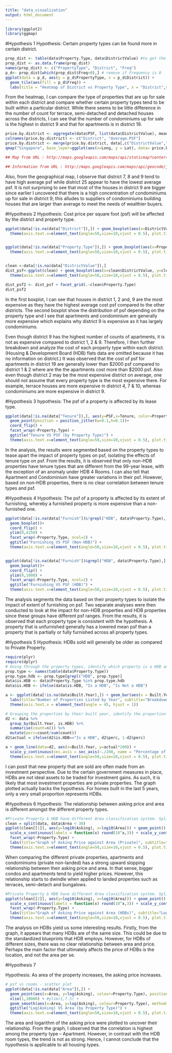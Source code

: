 ```yaml
---
title: "data_visualization"
output: html_document
---
```



```r
library(ggplot2)
library(ggmap)
```

#Hypothesis 1
Hypothesis: Certain property types can be found more in certain district. 
```r
prop_dist <- table(data$Property.Type, data$DistrictValue) #to get the count of each property by district
prop_dist <- as.data.frame(prop_dist)
names(prop_dist) <- c("PropertyType", "District", "Freq")
p_d<- prop_dist[which(prop_dist$Freq>0),] # remove if Frequency is 0
ggplot(data = p_d, aes(y = p_d$PropertyType, x = p_d$District)) + 
  geom_tile(aes(fill = p_d$Freq)) + 
  labs(title = "Heatmap of District vs Property Type", x = "District",y = "Property Type", fill = "Freq") + theme(axis.text.x=element_text(angle=50,size=10,vjust = 0.5), plot.title=element_text(size=17,face="bold",color="Blue"))
```
    
From the heatmap, I can compare the type of properties that are up for sale within each district and compare whether certain property types tend to be built within a particular district. While there seems to be little difference in the number of count for terrace, semi-detached and detached houses across the districts, I can see that the number of condominiums up for sale is the highest in district 9 and that for apartments is in district 19. 

```r
price.by.district <- aggregate(data$PSF, list(data$DistrictValue), mean)
colnames(price.by.district) <- c("District", "Average.PSF")
price.by.district <- merge(price.by.district, data[,c("DistrictValue","Lat","Long")], by.x = "District", by.y = "DistrictValue", all.x = TRUE)
qmap("Singapore", base_layer=ggplot(aes(x=Long, y = Lat), data= price.by.district), zoom=11, scale=2) + geom_point(aes(color = District, size = Average.PSF)) + ggtitle("PSF by District (Map View)")

## Map from URL : http://maps.googleapis.com/maps/api/staticmap?center=Singapore&zoom=11&size=640x640&scale=2&maptype=terrain&language=en-EN&sensor=false (API required)

## Information from URL : http://maps.googleapis.com/maps/api/geocode/json?address=Singapore&sensor=false (API required)
```

Also, from the geographical map, I observe that district 7, 8 and 9 tend to have high average psf while district 25 appear to have the lowest average psf. It is not surprising to see that most of the houses in district 9 are bigger since earlier I uncovered that there is a high concentration of condominiums up for sale in district 9; this alludes to suppliers of condominiums building houses that are larger than average to meet the needs of wealthier buyers. 


#Hypothesis 2
Hypothesis: Cost price per square foot (psf) will be affected by the district and property type.
```r
ggplot(data[!is.na(data["District"]),]) + geom_boxplot(aes(x=DistrictValue, y=PSF)) + ylim(0,4000) + coord_flip() +
  theme(axis.text.x=element_text(angle=50,size=10,vjust = 0.5), plot.title=element_text(size=17,face="bold",color="Blue")) + labs(x="District")


ggplot(data[!is.na(data["Property.Type"]),]) + geom_boxplot(aes(x=Property.Type, y=PSF))+ theme(axis.text.x = element_text(angle = 90, hjust = 1)) + ylim(0,4000) + coord_flip() +
  theme(axis.text.x=element_text(angle=50,size=10,vjust = 0.5), plot.title=element_text(size=17,face="bold",color="Blue"))


clean <-data[!is.na(data["DistrictValue"]),]
dist_psf<-ggplot(clean) + geom_boxplot(aes(x=clean$DistrictValue, y=clean$PSF)) + ylim(0,4000) + coord_flip() + labs(title = "PSF vs District", y = "PSF",x = "District") +
  theme(axis.text.x=element_text(angle=50,size=10,vjust = 0.5), plot.title=element_text(size=17,face="bold",color="Blue"))

dist_psf2 <- dist_psf + facet_grid(.~clean$Property.Type)
dist_psf2

```

In the first boxplot, I can see that houses in district 1, 2 and, 9 are the most expensive as they have the highest average cost psf compared to the other districts. The second boxplot show the distribution of psf depending on the property type and I see that apartments and condominium are generally more expensive which explains why district 9 is expensive as it has largely condominiums. 

Even though district 9 has the highest number of counts of apartments, it is not as expensive compared to district 1, 2 & 9. Therefore, I then further breakdown and analyze the cost of each property type within each district. (Housing & Development Board (HDB) flats data are omitted because it has no information on district.) It was observed that the cost of psf for apartments in district 19 are generally lower than $2000 psf compared to district 1 & 2 where are the the apartments cost more than $2000 psf. Also even though district 2 may be the most expensive district on average, one should not assume that every property type is the most expensive there. For example, terrace houses are more expensive in district 4, 7 & 10, whereas condominiums are more expensive in district 9.

#Hypothesis 3
hypothesis: The psf of a property is affected by its lease type.

```r
ggplot(data[!is.na(data["Tenure"]),], aes(y=PSF,x=Tenure, color=Property.Type)) + 
  geom_point(position = position_jitter(w=0.1,h=0.1))+
  coord_flip() +
  facet_wrap(~Property.Type) +
  ggtitle("Tenure VS PSF (by Property Type)") +
  theme(axis.text.x=element_text(angle=50,size=10,vjust = 0.5), plot.title=element_text(size=17,face="bold",color="Blue"))

```

In the analysis, the results were segmented based on the property types to tease apart the impact of property types on psf, isolating the effects of tenure type on psf. From the results, it is observed that only non-HDB properties have tenure types that are different from the 99-year lease, with the exception of an anomaly under HDB 4 Rooms. I can also tell that Apartment and Condominium have greater variations in their psf. However, based on non-HDB properties, there is no clear correlation between tenure types and psf. 


#Hypothesis 4
Hypothesis: The psf of a property is affected by its extent of furnishing, whereby a furnished property is more expensive than a non-furnished one.
```r
ggplot(data[!is.na(data["Furnish"])&!grepl("HDB", data$Property.Type),], aes(y=PSF,x=Furnish, color=Property.Type)) + 
  geom_boxplot()+
  coord_flip() +
  ylim(0,4250) +
  facet_wrap(~Property.Type, ncol=2) +
  ggtitle("Furnishing VS PSF (Non-HDB)") +
  theme(axis.text.x=element_text(angle=50,size=10,vjust = 0.5), plot.title=element_text(size=17,face="bold",color="Blue"))


ggplot(data[!is.na(data["Furnish"])&grepl("HDB", data$Property.Type),], aes(y=PSF,x=Furnish, color=Property.Type)) + 
  geom_boxplot()+
  coord_flip() +
  ylim(0,1000) +
  facet_wrap(~Property.Type, ncol=2) +
  ggtitle("Furnishing VS PSF (HDB)") +
  theme(axis.text.x=element_text(angle=50,size=10,vjust = 0.5), plot.title=element_text(size=17,face="bold",color="Blue"))

```

The analysis segments the data based on their property types to isolate the impact of extent of furnishing on psf. Two separate analyses were then conducted to look at the impact for non-HDB properties and HDB properties since these groups have different psf ranges. From the results, it is observed that each property type is consistent with the hypothesis. A property that is unfurnished generally has a lowered mean psf than a property that is partially or fully furnished across all property types.

#Hypothesis 5
Hypothesis: HDBs sold will generally be older as compared to Private Property. 
```r
require(plyr)
require(dplyr)
# Going through the property types, identify which property is a HDB and which is not.
prop.type <- names(table(data$Property.Type))
prop.type.hdb <- prop.type[grepl("HDB", prop.type)]
data$is.HDB <- data$Property.Type %in% prop.type.hdb
data$is.HDB <- ifelse(data$is.HDB, "Is a HDB", "Is Not a HDB")

a <- ggplot(data[!is.na(data$Built.Year),]) + geom_bar(aes(x = Built.Year, fill = is.HDB)) + 
  labs(title="Number of Properties Listed by Year", subtitle="Breakdown by Property Type", y="Number of Properties Listed", x="Built Year", fill="Property Type") +
  theme(axis.text.x = element_text(angle = 45, hjust = 1))

# Grouping the properties by their built year, identify the proportion of HDB and non HDB
d2 <- data %>% 
  group_by(Built.Year, is.HDB) %>%
  summarise(count=n()) %>%
  mutate(perc=count/sum(count))
d2$actual = ifelse(d2$is.HDB=="Is a HDB", d2$perc, 1-d2$perc)

a + geom_line(data=d2, aes(x=Built.Year, y=actual*200)) + 
  scale_y_continuous(sec.axis = sec_axis(~./200, name = "Percentage of HDB Properties Listed")) + 
  theme(axis.text.x=element_text(angle=50,size=10,vjust = 0.5), plot.title=element_text(size=17,face="bold",color="Blue"))
```

I can posit that new property that are sold are often made from an investment perspective. Due to the certain government measures in place, HDBs are not ideal assets to be traded for investment gains. As such, it is likely that most investment properties are private properties. The graph plotted actually backs the hypothesis. For homes built in the last 5 years, only a very small proportion represents HDBs. 


#Hypothesis 6
Hypothesis: The relationship between asking price and area is different amongst the different property types. 
```r
#Private Property & HDB have different Area classification system. Split the dataset into 2
clean = split(data, data$Area < 30)
ggplot(clean[[1]], aes(y=log10(Asking), x=log10(Area))) + geom_point() + geom_smooth(method = "lm") +
  scale_x_continuous(labels = function(x) round(10^x,3)) + scale_y_continuous(labels = function(x) round(10^x,3))+
  facet_wrap(~Property.Type) + 
  labs(title="Graph of Asking Price against Area (Private)", subtitle="Log Transformed", y="Logarithm of Asking Price", x="Logarithm of Area") + 
  theme(axis.text.x=element_text(angle=50,size=10,vjust = 0.5), plot.title=element_text(size=17,face="bold",color="Blue"))
```

When comparing the different private properties, apartments and condominiums (private non-landed) has a strong upward slopping relationship between their asking price and area. In that sense, bigger condos and apartments tend to yield higher prices. However, this relationship starts to dwindle when applied to landed properties such as terraces, semi-detach and bungalows. 

```r
#Private Property & HDB have different Area classification system. Split the dataset into 2
ggplot(clean[[2]], aes(y=log10(Asking), x=log10(Area))) + geom_point() + geom_smooth(method = "lm") +
  scale_x_continuous(labels = function(x) round(10^x,3)) + scale_y_continuous(labels = function(x) round(10^x,3))+
  facet_wrap(~Property.Type) + 
  labs(title="Graph of Asking Price against Area (HDBs)", subtitle="Log Transformed", y="Logarithm of Asking Price", x="Logarithm of Area") + 
  theme(axis.text.x=element_text(angle=50,size=10,vjust = 0.5), plot.title=element_text(size=17,face="bold",color="Blue"))

```

The analysis on HDBs yield us some interesting results. Firstly, from the graph, it appears that many HDBs are of the same size. This could be due to the standardized blueprints that HDB employs. However, for HDBs of different sizes, there was no clear relationship between area and price. Perhaps the main factor that ultimately affects the price of HDBs is the location, and not the area per se.

#Hypothesis 7

Hypothesis: As area of the property increases, the asking price increases.
```r
# psf vs rooms - scatter plot
ggplot(data[!is.na(data["Area"]),]) + 
  geom_point(aes(x=Area, y=log(Asking), colour=Property.Type), position = position_jitter(w=0.25,h=0.25)) + 
  xlim(1,10000) + #ylim(1,7.5) + 
  geom_smooth(aes(x=Area, y=log(Asking), colour=Property.Type), method=lm) +
  ggtitle("Log(Asking) VS Area (by Property Type)") +
  theme(axis.text.x=element_text(angle=50,size=10,vjust = 0.5), plot.title=element_text(size=17,face="bold",color="Blue"))
```

The area and logarithm of the asking price were plotted to uncover their relationship. From the graph, I observed that the correlation is highest among the property type – Apartment. However, in contrast with the HDB room types, the trend is not as strong. Hence, I cannot conclude that the hypothesis is applicable to all housing types.
